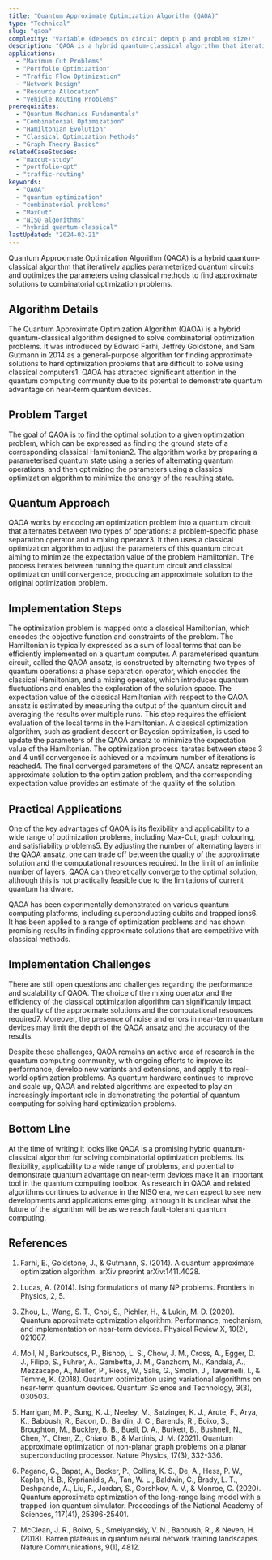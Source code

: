 ```yaml
---
title: "Quantum Approximate Optimization Algorithm (QAOA)"
type: "Technical"
slug: "qaoa"
complexity: "Variable (depends on circuit depth p and problem size)"
description: "QAOA is a hybrid quantum-classical algorithm that iteratively applies parameterized quantum circuits and optimizes the parameters using classical methods to find approximate solutions to combinatorial optimization problems."
applications:
  - "Maximum Cut Problems"
  - "Portfolio Optimization"
  - "Traffic Flow Optimization"
  - "Network Design"
  - "Resource Allocation"
  - "Vehicle Routing Problems"
prerequisites:
  - "Quantum Mechanics Fundamentals"
  - "Combinatorial Optimization"
  - "Hamiltonian Evolution"
  - "Classical Optimization Methods"
  - "Graph Theory Basics"
relatedCaseStudies:
  - "maxcut-study"
  - "portfolio-opt"
  - "traffic-routing"
keywords:
  - "QAOA"
  - "quantum optimization"
  - "combinatorial problems"
  - "MaxCut"
  - "NISQ algorithms"
  - "hybrid quantum-classical"
lastUpdated: "2024-02-21"
---
```


Quantum Approximate Optimization Algorithm (QAOA) is a hybrid quantum-classical algorithm that iteratively applies parameterized quantum circuits and optimizes the parameters using classical methods to find approximate solutions to combinatorial optimization problems.

## Algorithm Details

The Quantum Approximate Optimization Algorithm (QAOA) is a hybrid quantum-classical algorithm designed to solve combinatorial optimization problems. It was introduced by Edward Farhi, Jeffrey Goldstone, and Sam Gutmann in 2014 as a general-purpose algorithm for finding approximate solutions to hard optimization problems that are difficult to solve using classical computers1. QAOA has attracted significant attention in the quantum computing community due to its potential to demonstrate quantum advantage on near-term quantum devices.

## Problem Target

The goal of QAOA is to find the optimal solution to a given optimization problem, which can be expressed as finding the ground state of a corresponding classical Hamiltonian2. The algorithm works by preparing a parameterised quantum state using a series of alternating quantum operations, and then optimizing the parameters using a classical optimization algorithm to minimize the energy of the resulting state.

## Quantum Approach

QAOA works by encoding an optimization problem into a quantum circuit that alternates between two types of operations: a problem-specific phase separation operator and a mixing operator3. It then uses a classical optimization algorithm to adjust the parameters of this quantum circuit, aiming to minimize the expectation value of the problem Hamiltonian. The process iterates between running the quantum circuit and classical optimization until convergence, producing an approximate solution to the original optimization problem.

## Implementation Steps

<Steps>
  <Step title="Problem encoding">
    The optimization problem is mapped onto a classical Hamiltonian, which encodes the objective function and constraints of the problem. The Hamiltonian is typically expressed as a sum of local terms that can be efficiently implemented on a quantum computer.
  </Step>
  <Step title="Ansatz preparation">
    A parameterised quantum circuit, called the QAOA ansatz, is constructed by alternating two types of quantum operations: a phase separation operator, which encodes the classical Hamiltonian, and a mixing operator, which introduces quantum fluctuations and enables the exploration of the solution space.
  </Step>
  <Step title="Expectation value measurement">
    The expectation value of the classical Hamiltonian with respect to the QAOA ansatz is estimated by measuring the output of the quantum circuit and averaging the results over multiple runs. This step requires the efficient evaluation of the local terms in the Hamiltonian.
  </Step>
  <Step title="Classical optimization">
    A classical optimization algorithm, such as gradient descent or Bayesian optimization, is used to update the parameters of the QAOA ansatz to minimize the expectation value of the Hamiltonian. The optimization process iterates between steps 3 and 4 until convergence is achieved or a maximum number of iterations is reached4.
  </Step>
  <Step title="Result interpretation">
    The final converged parameters of the QAOA ansatz represent an approximate solution to the optimization problem, and the corresponding expectation value provides an estimate of the quality of the solution.
  </Step>
</Steps>

## Practical Applications

One of the key advantages of QAOA is its flexibility and applicability to a wide range of optimization problems, including Max-Cut, graph colouring, and satisfiability problems5. By adjusting the number of alternating layers in the QAOA ansatz, one can trade off between the quality of the approximate solution and the computational resources required. In the limit of an infinite number of layers, QAOA can theoretically converge to the optimal solution, although this is not practically feasible due to the limitations of current quantum hardware.

QAOA has been experimentally demonstrated on various quantum computing platforms, including superconducting qubits and trapped ions6. It has been applied to a range of optimization problems and has shown promising results in finding approximate solutions that are competitive with classical methods.

## Implementation Challenges

There are still open questions and challenges regarding the performance and scalability of QAOA. The choice of the mixing operator and the efficiency of the classical optimization algorithm can significantly impact the quality of the approximate solutions and the computational resources required7. Moreover, the presence of noise and errors in near-term quantum devices may limit the depth of the QAOA ansatz and the accuracy of the results.

Despite these challenges, QAOA remains an active area of research in the quantum computing community, with ongoing efforts to improve its performance, develop new variants and extensions, and apply it to real-world optimization problems. As quantum hardware continues to improve and scale up, QAOA and related algorithms are expected to play an increasingly important role in demonstrating the potential of quantum computing for solving hard optimization problems.

## Bottom Line

At the time of writing it looks like QAOA is a promising hybrid quantum-classical algorithm for solving combinatorial optimization problems. Its flexibility, applicability to a wide range of problems, and potential to demonstrate quantum advantage on near-term devices make it an important tool in the quantum computing toolbox. As research in QAOA and related algorithms continues to advance in the NISQ era, we can expect to see new developments and applications emerging, although it is unclear what the future of the algorithm will be as we reach fault-tolerant quantum computing.

## References

1. Farhi, E., Goldstone, J., & Gutmann, S. (2014). A quantum approximate optimization algorithm. arXiv preprint arXiv:1411.4028.

2. Lucas, A. (2014). Ising formulations of many NP problems. Frontiers in Physics, 2, 5.

3. Zhou, L., Wang, S. T., Choi, S., Pichler, H., & Lukin, M. D. (2020). Quantum approximate optimization algorithm: Performance, mechanism, and implementation on near-term devices. Physical Review X, 10(2), 021067.

4. Moll, N., Barkoutsos, P., Bishop, L. S., Chow, J. M., Cross, A., Egger, D. J., Filipp, S., Fuhrer, A., Gambetta, J. M., Ganzhorn, M., Kandala, A., Mezzacapo, A., Müller, P., Riess, W., Salis, G., Smolin, J., Tavernelli, I., & Temme, K. (2018). Quantum optimization using variational algorithms on near-term quantum devices. Quantum Science and Technology, 3(3), 030503.

5. Harrigan, M. P., Sung, K. J., Neeley, M., Satzinger, K. J., Arute, F., Arya, K., Babbush, R., Bacon, D., Bardin, J. C., Barends, R., Boixo, S., Broughton, M., Buckley, B. B., Buell, D. A., Burkett, B., Bushnell, N., Chen, Y., Chen, Z., Chiaro, B., & Martinis, J. M. (2021). Quantum approximate optimization of non-planar graph problems on a planar superconducting processor. Nature Physics, 17(3), 332-336.

6. Pagano, G., Bapat, A., Becker, P., Collins, K. S., De, A., Hess, P. W., Kaplan, H. B., Kyprianidis, A., Tan, W. L., Baldwin, C., Brady, L. T., Deshpande, A., Liu, F., Jordan, S., Gorshkov, A. V., & Monroe, C. (2020). Quantum approximate optimization of the long-range Ising model with a trapped-ion quantum simulator. Proceedings of the National Academy of Sciences, 117(41), 25396-25401.

7. McClean, J. R., Boixo, S., Smelyanskiy, V. N., Babbush, R., & Neven, H. (2018). Barren plateaus in quantum neural network training landscapes. Nature Communications, 9(1), 4812.